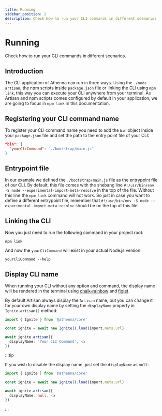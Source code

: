 ```yaml
---
title: Running
sidebar_position: 2
description: Check how to run your CLI commands in different scenarios.
---
```


# Running

Check how to run your CLI commands in different scenarios.

## Introduction

The CLI application of Athenna can run in three ways. 
Using the `./node artisan`, the npm scripts inside 
`package.json` file or linking the CLI using `npm link`, 
this way you can execute your CLI anywhere from your 
terminal. As Artisan and npm scripts comes configured by 
default in your application, we are going to focus in 
`npm link` in this documentation.

## Registering your CLI command name

To register your CLI command name you need to add the 
`bin` object inside your `package.json` file and set the
path to the entry point file of your CLI:

```json
"bin": {
  "yourCliCommand": "./bootstrap/main.js"
}
```

## Entrypoint file

In our example we defined the `./bootstrap/main.js` 
file as the entrypoint file of our CLI. By default, this 
file comes with the shebang line 
`#!/usr/bin/env -S node --experimental-import-meta-resolve` 
in the top of the file. Without this line the `npm link` 
command will not work. So just in case you want to define a 
different entrypoint file, remember that 
`#!/usr/bin/env -S node --experimental-import-meta-resolve` 
should be on the top of this file.

## Linking the CLI

Now you just need to run the following command in your project root:

```shell
npm link
```

And now the `yourCliCommand` will exist in your actual Node.js version:

```shell
yourCliCommand --help
```

## Display CLI name

When running your CLI without any option and command, the display
name will be rendered in the terminal using 
[chalk-rainbow](https://www.npmjs.com/package/chalk-rainbow) 
and [figlet](https://www.npmjs.com/package/figlet).

By default Artisan always display the `Artisan` name, but you can
change it for your own display name by setting the `displayName` 
property in `Ignite.artisan()` method:

```typescript title="Path.bootstrap('main.ts')"
import { Ignite } from '@athenna/core'

const ignite = await new Ignite().load(import.meta.url)

await ignite.artisan({
  displayName: 'Your CLI Command', 👈
})
```

:::tip

If you wish to disable the display name, just set the `displayName`
as `null`:

```typescript title="Path.bootstrap('main.ts')"
import { Ignite } from '@athenna/core'

const ignite = await new Ignite().load(import.meta.url)

await ignite.artisan({
  displayName: null, 👈
})
```

:::
